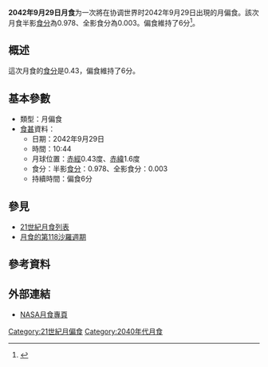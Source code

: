 {{future}}
{{Infobox lunar eclipse
| date        = 2042年9月29日
| time        = 10:44
| nature     = 月偏食
| saros       = 118
| gamma           = -1.026
| magnitude      = 半影食分：0.978<br/>全影食分：0.003
| par_duration   = 6分
| tot_duration    = 
| chart               = <!-- 檔案不存在 Lunar eclipse chart close-2042Sep.png -->
}}
'''2042年9月29日月食'''为一次將在协调世界时2042年9月29日出現的月偏食。該次月食半影[[食分|食分]]為0.978、全影食分為0.003。偏食維持了6分<ref name="nasa_catalog_list">{{cite web|url=http://sunearth.gsfc.nasa.gov/eclipse/LEcat/LE2001-2100.html|title=Lunar Eclipses: 2001 to 2100|language=en|publisher=[[NASA|NASA]]|archiveurl=https://web.archive.org/web/19990202141830/http://sunearth.gsfc.nasa.gov/eclipse/LEcat/LE2001-2100.html|archivedate=1999-02-02|deadurl=yes|accessdate=2016-09-10}}</ref>。

== 概述 ==
這次月食的[[食分|食分]]是0.43，偏食維持了6分。

== 基本參數 ==
{{NoteUTC}}
* 類型：月偏食
*[[食甚|食甚]]資料：
** 日期：2042年9月29日
** 時間：10:44
** 月球位置：[[赤經|赤經]]0.43度、[[赤緯|赤緯]]1.6度
** 食分：半影[[食分|食分]]：0.978、全影食分：0.003
** 持續時間：偏食6分
== 參見 ==
{{portal box|天文學}}
* [[21世紀月食列表|21世紀月食列表]]
* [[月食的第118沙羅週期|月食的第118沙羅週期]]

== 參考資料 ==
{{reflist}}

== 外部連結 ==
* [http://eclipse.gsfc.nasa.gov/lunar.html NASA月食專頁]{{Wayback|url=http://eclipse.gsfc.nasa.gov/lunar.html |date=20181231235927 }}{{en icon}}
{{Lunar-eclipse-stub}}
{{月食}}

[[Category:21世紀月偏食|Category:21世紀月偏食]]
[[Category:2040年代月食|Category:2040年代月食]]